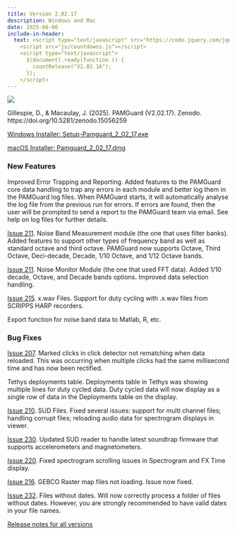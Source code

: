```yaml
---
title: Version 2.02.17
description: Windows and Mac
date: 2025-06-06
include-in-header: 
  text: <script type="text/javascript" src="https://code.jquery.com/jquery-1.7.1.min.js"></script>
    <script src="js/countdowns.js"></script>
    <script type="text/javascript">
      $(document).ready(function () {
        countRelease("V2.02.16");
      });
    </script>
---
```


[![](https://zenodo.org/badge/DOI/10.5281/zenodo.15056259.svg)](https://doi.org/10.5281/zenodo.15056259)

Gillespie, D., & Macaulay, J. (2025). PAMGuard (V2.02.17). Zenodo. https://doi.org/10.5281/zenodo.15056259

<a href="https://github.com/PAMGuard/PAMGuard/releases/download/V2.02.17/Setup-Pamguard_2_02_17.exe" class="btn btn-primary btn-sm" role="button">Windows Installer: Setup-Pamguard_2_02_17.exe</a>

<a href="https://github.com/PAMGuard/PAMGuard/releases/download/V2.02.17/Pamguard-2.02.17.dmg" class="btn btn-primary btn-sm" role="button">macOS Installer: Pamguard_2_02_17.dmg</a>

### New Features

Improved Error Trapping and Reporting. Added features to the PAMGuard core data handling to trap any errors in each module and better log them in the PAMGuard log files. When PAMGuard starts, it will automatically analyse the log file from the previous run for errors. If errors are found, then the user will be prompted to send a report to the PAMGuard team via email. See help on log files for further details.  

[Issue 211](https://github.com/PAMGuard/PAMGuard/issues/211). Noise Band Measurement module (the one that uses filter banks). Added features to support other types of frequency band as well as standard octave and third octave. PAMGuard now supports Octave, Third Octave, Deci-decade, Decade, 1/10 Octave, and 1/12 Octave bands.

[Issue 211](https://github.com/PAMGuard/PAMGuard/issues/211). Noise Monitor Module (the one that used FFT data). Added 1/10 decade, Octave, and Decade bands options. Improved data selection handling.

[Issue 215](https://github.com/PAMGuard/PAMGuard/issues/215). x.wav Files. Support for duty cycling with .x.wav files from SCRIPPS HARP recorders.  

Export function for noise band data to Matlab, R, etc. 

### Bug Fixes

[Issue 207](https://github.com/PAMGuard/PAMGuard/issues/207). 
Marked clicks in click detector not rematching when data reloaded. This was occurring when multiple clicks had the same millisecond time and has now been rectified.

Tethys deployments table. Deployments table in Tethys was showing multiple lines for duty cycled data. Duty cycled data will now display as a single row of data in the Deployments table on the display.

[Issue 210](https://github.com/PAMGuard/PAMGuard/issues/210). SUD Files. Fixed several issues: support for multi channel files; handling corrupt files; reloading audio data for spectrogram displays in viewer.

[Issue 230](https://github.com/PAMGuard/PAMGuard/issues/230). Updated SUD reader to handle latest soundtrap firmware that supports accelerometers and magnetometers.

[Issue 220](https://github.com/PAMGuard/PAMGuard/issues/220). 
Fixed spectrogram scrolling issues in Spectrogram and FX Time display.

[Issue 216](https://github.com/PAMGuard/PAMGuard/issues/216). GEBCO Raster map files not loading. Issue now fixed.

[Issue 232](https://github.com/PAMGuard/PAMGuard/issues/232). Files without dates. Will now correctly process a folder of files without dates. However, you are strongly recommended to have valid dates in your file names. 


[Release notes for all versions](../releasenotes.qmd)
